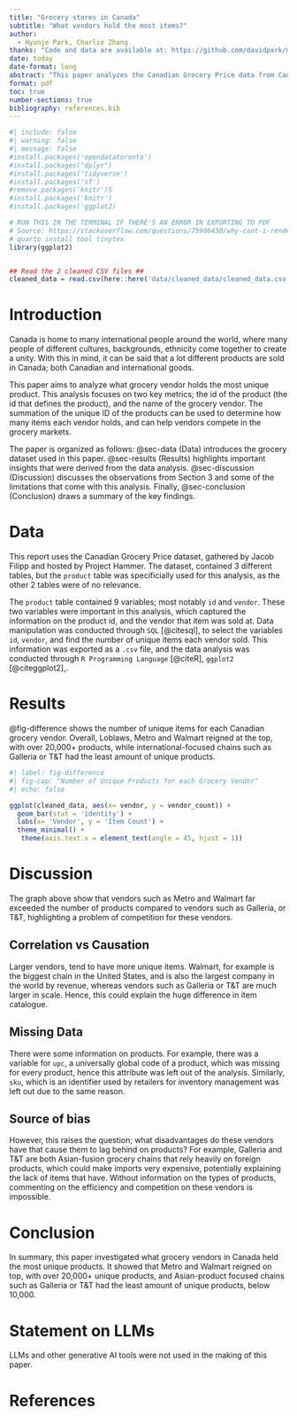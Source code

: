 ---
title: "Grocery stores in Canada"
subtitle: "What vendors hold the most items?"
author: 
  - Hyunje Park, Charlie Zhang
thanks: "Code and data are available at: https://github.com/davidpxrk/most-common-vendors"
date: today
date-format: long
abstract: "This paper analyzes the Canadian Grocery Price data from Canadian grocery vendors, which was gathered by Jacob Filipp and hosted publicly by Project Hammer. It uses information on items, and the name of vendors to determine how many vendors hold a unique grocery item. It was discovered that vendors such as Loblaws, Metro and Walmart held the most unique items at around 20,000 items, while international-focused vendors such as Galleria and T&T held the least amount of items below 10,000."
format: pdf
toc: true
number-sections: true
bibliography: references.bib
---

```{r}
#| include: false
#| warning: false
#| message: false
#install.packages('opendatatoronto')
#install.packages("dplyr")
#install.packages('tidyverse')
#install.packages('sf')
#remove.packages('knitr')S
#install.packages('knitr')
#install.packages('ggplot2)

# RUN THIS IN THE TERMINAL IF THERE'S AN ERROR IN EXPORTING TO PDF
# Source: https://stackoverflow.com/questions/75906430/why-cant-i-render-any-quarto-documents-into-pdfs
# quarto install tool tinytex
library(ggplot2)


## Read the 2 cleaned CSV files ##
cleaned_data = read.csv(here::here('data/cleaned_data/cleaned_data.csv'))
```

# Introduction

Canada is home to many international people around the world, where many people of different cultures, backgrounds, ethnicity come together to create a unity. With this in mind, it can be said that a lot different products are sold in Canada; both Canadian and international goods. 

This paper aims to analyze what grocery vendor holds the most unique product. This analysis focuses on two key metrics; the id of the product (the id that defines the product), and the name of the grocery vendor. The summation of the unique ID of the products can be used to determine how many items each vendor holds, and can help vendors compete in the grocery markets.

The paper is organized as follows: @sec-data (Data) introduces the grocery dataset used in this paper. @sec-results (Results) highlights important insights that were derived from the data analysis. @sec-discussion (Discussion) discusses the observations from Section 3 and some of the limitations that come with this analysis. Finally, @sec-conclusion (Conclusion) draws a summary of the key findings.

# Data {#sec-data}

This report uses the Canadian Grocery Price dataset, gathered by Jacob Filipp and hosted by Project Hammer. The dataset, contained 3 different tables, but the `product` table was specificially used for this analysis, as the other 2 tables were of no relevance.

The `product` table contained 9 variables; most notably `id` and `vendor`. These two variables were important in this analysis, which captured the information on the product id, and the vendor that item was sold at. Data manipulation was conducted through `SQL` [@citesql], to select the variables `id`, `vendor`, and find the number of unique items each vendor sold. This information was exported as a `.csv` file, and the data analysis was conducted through `R Programming Language` [@citeR], `ggplot2` [@citeggplot2],.


# Results {#sec-results}

@fig-difference shows the number of unique items for each Canadian grocery vendor. Overall, Loblaws, Metro and Walmart reigned at the top, with over 20,000+ products, while international-focused chains such as Galleria or T&T had the least amount of unique products.

```{r}
#| label: fig-difference
#| fig-cap: "Number of Unique Products for each Grocery Vendor"
#| echo: false

ggplot(cleaned_data, aes(x= vendor, y = vendor_count)) +
  geom_bar(stat = 'identity') +
  labs(x= 'Vendor', y = 'Item Count') +
  theme_minimal() +
   theme(axis.text.x = element_text(angle = 45, hjust = 1))
```

\newpage

# Discussion {#sec-discussion}

The graph above show that vendors such as Metro and Walmart far exceeded the number of products compared to vendors such as Galleria, or T&T, highlighting a problem of competition for these vendors. 

## Correlation vs Causation

Larger vendors, tend to have more unique items. Walmart, for example is the biggest chain in the United States, and is also the largest company in the world by revenue, whereas vendors such as Galleria or T&T are much larger in scale. Hence, this could explain the huge difference in item catalogue.

## Missing Data

There were some information on products. For example, there was a variable for `upc`, a universally global code of a product, which was missing for every product, hence this attribute was left out of the analysis. Similarly, `sku`, which is an identifier used by retailers for inventory management was left out due to the same reason.

## Source of bias 

However, this raises the question; what disadvantages do these vendors have that cause them to lag behind on products? For example, Galleria and T&T are both Asian-fusion grocery chains that rely heavily on foreign products, which could make imports very expensive, potentially explaining the lack of items that have. Without information on the types of products, commenting on the efficiency and competition on these vendors is impossible.

# Conclusion {#sec-conclusion}

In summary, this paper investigated what grocery vendors in Canada held the most unique products. It showed that Metro and Walmart reigned on top, with over 20,000+ unique products, and Asian-product focused chains such as Galleria or T&T had the least amount of unique products, below 10,000. 


# Statement on LLMs  

LLMs and other generative AI tools were not used in the making of this paper.

\newpage

# References
